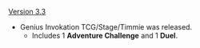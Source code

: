 {{Change History/Header}}
[[Version 3.3]]
* Genius Invokation TCG/Stage/Timmie was released.
** Includes 1 '''Adventure Challenge''' and 1 '''Duel'''.